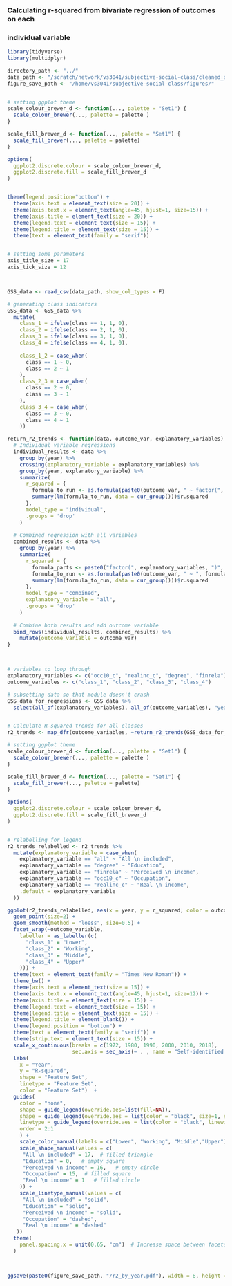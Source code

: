 ### Calculating r-squared from bivariate regression of outcomes on each 
### individual variable

```r
library(tidyverse)
library(multidplyr)

directory_path <- "../"
data_path <- "/scratch/network/vs3041/subjective-social-class/cleaned_data/GSS_cross_section_clean.csv"
figure_save_path <- "/home/vs3041/subjective-social-class/figures/"


# setting ggplot theme
scale_colour_brewer_d <- function(..., palette = "Set1") {
  scale_colour_brewer(..., palette = palette )
}

scale_fill_brewer_d <- function(..., palette = "Set1") {
  scale_fill_brewer(..., palette = palette)
}

options(
  ggplot2.discrete.colour = scale_colour_brewer_d,
  ggplot2.discrete.fill = scale_fill_brewer_d
)


theme(legend.position="bottom") +
  theme(axis.text = element_text(size = 20)) +
  theme(axis.text.x = element_text(angle=45, hjust=1, size=15)) +
  theme(axis.title = element_text(size = 20)) +
  theme(legend.text = element_text(size = 15)) + 
  theme(legend.title = element_text(size = 15)) +
  theme(text = element_text(family = "serif")) 


# setting some parameters
axis_title_size = 17
axis_tick_size = 12



GSS_data <- read_csv(data_path, show_col_types = F)

# generating class indicators 
GSS_data <- GSS_data %>%
  mutate(
    class_1 = ifelse(class == 1, 1, 0),
    class_2 = ifelse(class == 2, 1, 0),
    class_3 = ifelse(class == 3, 1, 0),
    class_4 = ifelse(class == 4, 1, 0),
    
    class_1_2 = case_when(
      class == 1 ~ 0,
      class == 2 ~ 1
    ),
    class_2_3 = case_when(
      class == 2 ~ 0,
      class == 3 ~ 1
    ),
    class_3_4 = case_when(
      class == 3 ~ 0,
      class == 4 ~ 1
    ))

```

```r

return_r2_trends <- function(data, outcome_var, explanatory_variables) {
  # Individual variable regressions
  individual_results <- data %>%
    group_by(year) %>%
    crossing(explanatory_variable = explanatory_variables) %>%
    group_by(year, explanatory_variable) %>%
    summarize(
      r_squared = {
        formula_to_run <- as.formula(paste0(outcome_var, " ~ factor(", explanatory_variable, ")"))
        summary(lm(formula_to_run, data = cur_group()))$r.squared
      },
      model_type = "individual",
      .groups = 'drop'
    )
    
  # Combined regression with all variables
  combined_results <- data %>%
    group_by(year) %>%
    summarize(
      r_squared = {
        formula_parts <- paste0("factor(", explanatory_variables, ")", collapse = " + ")
        formula_to_run <- as.formula(paste0(outcome_var, " ~ ", formula_parts))
        summary(lm(formula_to_run, data = cur_group()))$r.squared
      },
      model_type = "combined",
      explanatory_variable = "all",
      .groups = 'drop'
    )
    
  # Combine both results and add outcome variable
  bind_rows(individual_results, combined_results) %>%
    mutate(outcome_variable = outcome_var)
}



# variables to loop through
explanatory_variables <- c("occ10_c", "realinc_c", "degree", "finrela")
outcome_variables <- c("class_1", "class_2", "class_3", "class_4")

# subsetting data so that module doesn't crash
GSS_data_for_regressions <- GSS_data %>%
  select(all_of(explanatory_variables), all_of(outcome_variables), "year")


# Calculate R-squared trends for all classes
r2_trends <- map_dfr(outcome_variables, ~return_r2_trends(GSS_data_for_regressions, .x, explanatory_variables))

```


```r

# setting ggplot theme
scale_colour_brewer_d <- function(..., palette = "Set1") {
  scale_colour_brewer(..., palette = palette )
}

scale_fill_brewer_d <- function(..., palette = "Set1") {
  scale_fill_brewer(..., palette = palette)
}

options(
  ggplot2.discrete.colour = scale_colour_brewer_d,
  ggplot2.discrete.fill = scale_fill_brewer_d
)


# relabelling for legend 
r2_trends_relabelled <- r2_trends %>%
  mutate(explanatory_variable = case_when(
    explanatory_variable == "all" ~ "All \n included",
    explanatory_variable == "degree" ~ "Education",
    explanatory_variable == "finrela" ~ "Perceived \n income",
    explanatory_variable == "occ10_c" ~ "Occupation",
    explanatory_variable == "realinc_c" ~ "Real \n income",
    .default = explanatory_variable
  ))

ggplot(r2_trends_relabelled, aes(x = year, y = r_squared, color = outcome_variable, linetype=explanatory_variable, shape=explanatory_variable)) +
  geom_point(size=2) +
  geom_smooth(method = "loess", size=0.5) +
  facet_wrap(~outcome_variable, 
    labeller = as_labeller(c(
      "class_1" = "Lower",
      "class_2" = "Working",
      "class_3" = "Middle",
      "class_4" = "Upper"
    ))) +
  theme(text = element_text(family = "Times New Roman")) +
  theme_bw() +
  theme(axis.text = element_text(size = 15)) +
  theme(axis.text.x = element_text(angle=45, hjust=1, size=12)) +
  theme(axis.title = element_text(size = 15)) +
  theme(legend.text = element_text(size = 15)) + 
  theme(legend.title = element_text(size = 15)) +
  theme(legend.title = element_blank()) +
  theme(legend.position = "bottom") + 
  theme(text = element_text(family = "serif")) +
  theme(strip.text = element_text(size = 15)) +
  scale_x_continuous(breaks = c(1972, 1980, 1990, 2000, 2010, 2018), 
                     sec.axis = sec_axis(~ . , name = "Self-identified Class:", breaks = NULL, labels = NULL)) +  # adding second axis up top
  labs(
    x = "Year",
    y = "R-squared",
    shape = "Feature Set",
    linetype = "Feature Set",
    color = "Feature Set")  +
  guides(
    color = "none",
    shape = guide_legend(override.aes=list(fill=NA)),
    shape = guide_legend(override.aes = list(color = "black", size=1, stroke =1.5, alpha=1), nrow=1),
    linetype = guide_legend(override.aes = list(color = "black", linewidth=0.5, linetype = c("solid", "solid", "solid", "12", "12")), nrow=1),
    order = 2:1
    ) + 
    scale_color_manual(labels = c("Lower", "Working", "Middle","Upper"), values = c('chartreuse3', 'dodgerblue3', "firebrick3", "gold3")) +
    scale_shape_manual(values = c(
     "All \n included" = 17,  # filled triangle
     "Education" = 0,   # empty square
     "Perceived \n income" = 16,   # empty circle
     "Occupation" = 15,  # filled square
     "Real \n income" = 1   # filled circle
    )) +
    scale_linetype_manual(values = c(
     "All \n included" = "solid",
     "Education" = "solid", 
     "Perceived \n income" = "solid",
     "Occupation" = "dashed",
     "Real \n income" = "dashed"
   ))
  theme(
    panel.spacing.x = unit(0.65, "cm")  # Increase space between facets so labels don't overlap
  )



ggsave(paste0(figure_save_path, "/r2_by_year.pdf"), width = 8, height = 8)



```